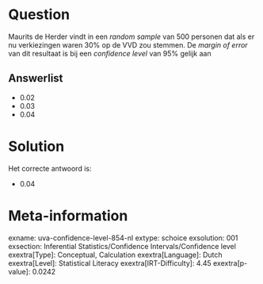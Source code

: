 Question
========

Maurits de Herder vindt in een *random sample* van 500 personen dat als
er nu verkiezingen waren 30% op de VVD zou stemmen. De *margin of error*
van dit resultaat is bij een *confidence level* van 95% gelijk aan


Answerlist
----------

* 0.02
* 0.03
* 0.04

Solution
========

Het correcte antwoord is: 

* 0.04

Meta-information
================
exname: uva-confidence-level-854-nl
extype: schoice
exsolution: 001
exsection: Inferential Statistics/Confidence Intervals/Confidence level
exextra[Type]: Conceptual, Calculation
exextra[Language]: Dutch
exextra[Level]: Statistical Literacy
exextra[IRT-Difficulty]: 4.45
exextra[p-value]: 0.0242
